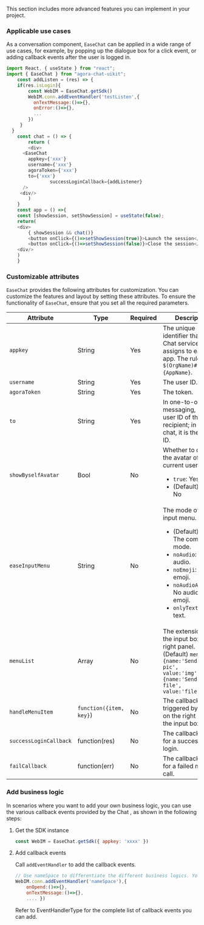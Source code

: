 <PlatformWrapper platform="web">

This section includes more advanced features you can implement in your project.

### Applicable use cases

As a conversation component, `EaseChat` can be applied in a wide range of use cases, for example, by popping up the dialogue box for a click event, or adding callback events after the user is logged in.

```javascript
import React, { useState } from "react";
import { EaseChat } from "agora-chat-uikit";
	const addListen = (res) => {
    if(res.isLogin){
       	const WebIM = EaseChat.getSdk()
        WebIM.conn.addEventHandler('testListen',{
          onTextMessage:()=>{},
          onError:()=>{},
          ...
        })
     }
  }
	const chat = () => {
		return (
		<div>
      <EaseChat
        appkey={'xxx'}
        username={'xxx'}
        agoraToken={'xxx'}
        to={'xxx'}
				successLoginCallback={addListener}
      />
     <div/>
		)
	}
	const app = () =>{
	const [showSession, setShowSession] = useState(false);
	return(
	<div>
		{ showSession && chat()}
		<button onClick={()=>setShowSession(true)}>Launch the session</button>
		<button onClick={()=>setShowSession(false)}>Close the session</button>
	<div/>
	)
	}
```

### Customizable attributes

`EaseChat` provides the following attributes for customization. You can customize the features and layout by setting these attributes. To ensure the functionality of `EaseChat`, ensure that you set all the required parameters.

| Attribute  |Type| Required | Description                                                 |
| ---------- | ------ | ------ | ------------------------------------- |
| `appkey`     |String| Yes  | The unique identifier that the Chat service assigns to each app. The rule is `$(OrgName)#{AppName}`. |
| `username`   |String| Yes  | The user ID.                                                     |
| `agoraToken` |String| Yes  | The <Vg k="COMPANY" /> token.      |
| `to`         |String| Yes  | In one-to-one messaging, it is the user ID of the recipient; in group chat, it is the group ID.|
| `showByselfAvatar`|Bool| No  | Whether to display the avatar of the current user.<ul><li>`true`: Yes</li><li>(Default) `false`: No</li></ul>     |
| `easeInputMenu`|String| No | The mode of the input menu.<ul><li>(Default) `all`: The complete mode.</li><li>`noAudio`: No audio.</li><li>`noEmoji`: No emoji.</li><li>`noAudioAndEmoji`: No audio or emoji.</li><li>`onlyText`: Only text.</li></ul>
|`menuList`|Array| No  |The extensions of the input box on the right panel.<br/>(Default) `menuList`: `[ {name:'Send a pic', value:'img'},{name:'Send a file', value:'file'}]`  |
|`handleMenuItem`|`function({item, key}`) | No | The callback event triggered by clicking on the right panel of the input box.|
|`successLoginCallback`|function(res) | No | The callback event for a successful login. |
|`failCallback`| function(err)| No | The callback event for a failed method call.  |

### Add business logic

In scenarios where you want to add your own business logic, you can use the various callback events provided by the Chat <Vg k="UIK" />, as shown in the following steps:

1. Get the SDK instance

    ```javascript
    const WebIM = EaseChat.getSdk({ appkey: 'xxxx' })
    ```

2. Add callback events

   Call `addEventHandler` to add the callback events.

    ```javascript
    // Use nameSpace to differentiate the different business logics. You can add multiple callback events according to your needs.。
    WebIM.conn.addEventHandler('nameSpace'),{ 
        onOpend:()=>{},
        onTextMessage:()=>{}, 
        .... })
    ```

    Refer to <Link to="{{Global.CHAT_SDK_API_WEB}}/interfaces/Types.EventHandlerType.EventHandlerType.html">EventHandlerType</Link> for the complete list of callback events you can add.

</PlatformWrapper>